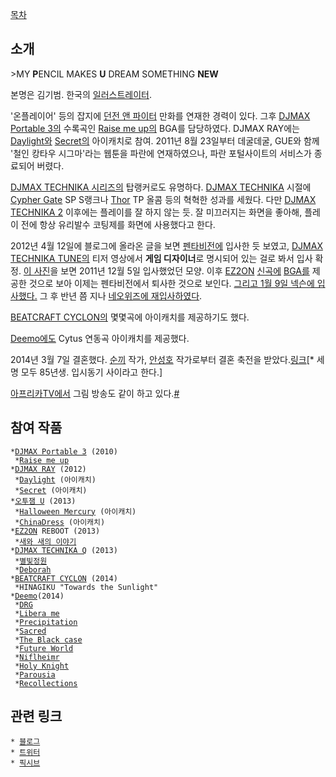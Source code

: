 [[목차]]

== 소개 ==
>MY '''P'''ENCIL MAKES '''U''' DREAM SOMETHING '''NEW'''

본명은 김기범. 한국의 [[일러스트레이터]].

'온플레이어' 등의 잡지에 [[던전 앤 파이터]] 만화를 연재한 경력이 있다. 그후 [[DJMAX Portable 3]]의 수록곡인 [[Raise me up]]의 BGA를 담당하였다. DJMAX RAY에는 [[Daylight]]와 [[Secret(DJMAX)|Secret]]의 아이캐치로 참여. 2011년 8월 23일부터 데굴데굴, GUE와 함께 '철인 캉타우 시그마'라는 웹툰을 파란에 연재하였으나, 파란 포털사이트의 서비스가 종료되어 버렸다.

[[DJMAX TECHNIKA 시리즈]]의 탑랭커로도 유명하다. [[DJMAX TECHNIKA]] 시절에 [[Cypher Gate]] SP S랭크나 [[Thor]] TP 올콤 등의 혁혁한 성과를 세웠다. 다만 [[DJMAX TECHNIKA 2]] 이후에는 플레이를 잘 하지 않는 듯. 잘 미끄러지는 화면을 좋아해, 플레이 전에 항상 유리발수 코팅제를 화면에 사용했다고 한다.

2012년 4월 12일에 블로그에 올라온 글을 보면 [[펜타비전]]에 입사한 듯 보였고, [[DJMAX TECHNIKA TUNE]]의 티저 영상에서 '''게임 디자이너'''로 명시되어 있는 걸로 봐서 입사 확정. [http://t.co/r88BOTLNeQ 이 사진]을 보면 2011년 12월 5일 입사했었던 모양. 이후 [[EZ2ON]] [[새와 새의 이야기|신곡]]에 [[BGA]]를 제공한 것으로 보아 이제는 펜타비전에서 퇴사한 것으로 보인다. [http://t.co/Jnc3nuyvD7 그리고 1월 9일 넥슨에 입사했다.] 그 후 반년 쯤 지나  [https://twitter.com/PUNEW/status/488517136701091841/photo/1 네오위즈에 재입사하였다]. 

[[BEATCRAFT CYCLON]]의 몇몇곡에 아이캐치를 제공하기도 했다.

[[Deemo]]에도 Cytus 연동곡 아이캐치를 제공했다.

2014년 3월 7일 결혼했다. [[순끼]] 작가, [[안성호]] 작가로부터 결혼 축전을 받았다.[https://twitter.com/PUNEW/status/441592420497489920 링크][* 세 명 모두 85년생. 입시동기 사이라고 한다.]

[[아프리카TV]]에서 그림 방송도 같이 하고 있다.[http://afreeca.com/punews #]
== 참여 작품 ==
 *[[DJMAX Portable 3]] (2010)
  *[[Raise me up]]
 *[[DJMAX RAY]] (2012)
  *[[Daylight]] (아이캐치)
  *[[Secret(DJMAX)|Secret]] (아이캐치)
 *[[오투잼 U]] (2013)
  *[[Halloween Mercury]] (아이캐치)
  *[[ChinaDress]] (아이캐치)
 *[[EZ2ON]] REBOOT (2013)
  *[[새와 새의 이야기]]
 *[[DJMAX TECHNIKA Q]] (2013)
  *[[별빛정원]]
  *[[Deborah]]
 *[[BEATCRAFT CYCLON]] (2014)
  *HINAGIKU "Towards the Sunlight"
 *[[Deemo]](2014)
  *[[DRG]]
  *[[Libera me]]
  *[[Precipitation]]
  *[[Sacred]]
  *[[The Black case]]
  *[[Future World]]
  *[[Niflheimr]]
  *[[Holy Knight]]
  *[[Parousia]]
  *[[Recollections]]

== 관련 링크 ==
 * [http://blog.naver.com/punew 블로그]
 * [https://twitter.com/punew 트위터]
 * [http://www.pixiv.net/member.php?id=6144179 픽시브]
